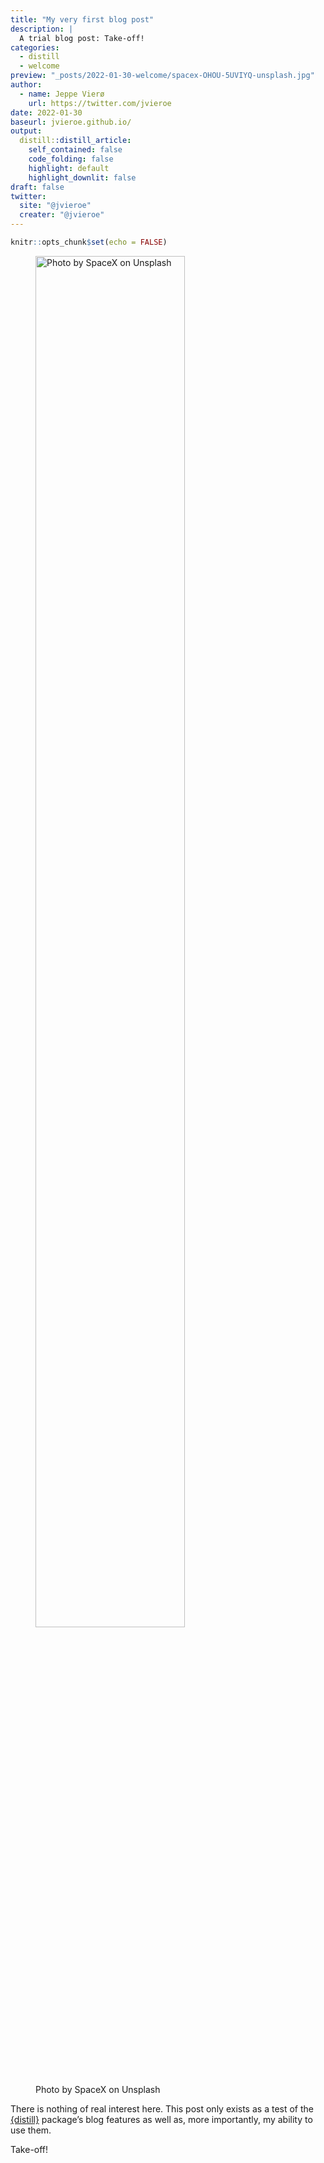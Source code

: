 ```yaml
---
title: "My very first blog post"
description: |
  A trial blog post: Take-off!
categories:
  - distill
  - welcome
preview: "_posts/2022-01-30-welcome/spacex-OHOU-5UVIYQ-unsplash.jpg"
author:
  - name: Jeppe Vierø
    url: https://twitter.com/jvieroe
date: 2022-01-30
baseurl: jvieroe.github.io/
output:
  distill::distill_article:
    self_contained: false
    code_folding: false
    highlight: default
    highlight_downlit: false
draft: false
twitter:
  site: "@jvieroe"
  creater: "@jvieroe"
---
```



```r
knitr::opts_chunk$set(echo = FALSE)
```

![Photo by SpaceX on Unsplash](spacex-OHOU-5UVIYQ-unsplash.jpg){width=75%}

There is nothing of real interest here. This post only exists as a test of the <a href="https://distillery.rbind.io" target="_blank">{distill}</a> package's blog features as well as, more importantly, my ability to use them.

Take-off!



<!-- ```{r, include=TRUE, echo=TRUE, message=FALSE, warning=FALSE} -->
<!-- library(ggplot2) -->
<!-- ggplot(mtcars, aes(x = wt, y = mpg)) + -->
<!--   geom_point() + -->
<!--   geom_smooth(method = "lm") -->

<!-- ``` -->



